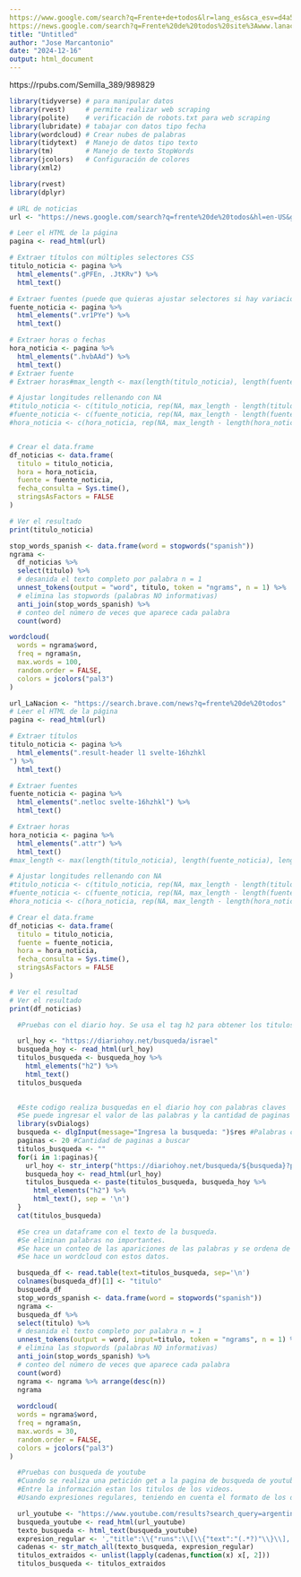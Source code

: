 ```yaml
--- 
https://www.google.com/search?q=Frente+de+todos&lr=lang_es&sca_esv=d4a5450862dcd9df&rlz=1C1GCEU_esAR1104AR1105&tbs=lr:lang_1es,cdr:1,cd_min:01/01/2019,cd_max:01/01/2024,sbd:1&tbm=nws&sxsrf=ADLYWILj7jGuqglFK0Md8RFuSd-fNa5TzA:1734366592615&source=lnt&sa=X&ved=2ahUKEwj72qaF26yKAxXqq5UCHT2DA_8QpwV6BAgCEBk&biw=1600&bih=757&dpr=1
https://news.google.com/search?q=Frente%20de%20todos%20site%3Awww.lanacion.com.ar&hl=en-US&gl=US&ceid=US%3Aen
title: "Untitled"
author: "Jose Marcantonio"
date: "2024-12-16"
output: html_document
---
```

https://rpubs.com/Semilla_389/989829
```r
library(tidyverse) # para manipular datos
library(rvest)     # permite realizar web scraping
library(polite)    # verificación de robots.txt para web scraping
library(lubridate) # tabajar con datos tipo fecha
library(wordcloud) # Crear nubes de palabras
library(tidytext)  # Manejo de datos tipo texto 
library(tm)        # Manejo de texto StopWords
library(jcolors)   # Configuración de colores
library(xml2)
```

```r
library(rvest)
library(dplyr)

# URL de noticias
url <- "https://news.google.com/search?q=frente%20de%20todos&hl=en-US&gl=US&ceid=US%3Aen"

# Leer el HTML de la página
pagina <- read_html(url)

# Extraer títulos con múltiples selectores CSS
titulo_noticia <- pagina %>%
  html_elements(".gPFEn, .JtKRv") %>%
  html_text()

# Extraer fuentes (puede que quieras ajustar selectores si hay variación)
fuente_noticia <- pagina %>%
  html_elements(".vr1PYe") %>%
  html_text()

# Extraer horas o fechas
hora_noticia <- pagina %>%
  html_elements(".hvbAAd") %>%
  html_text()
# Extraer fuente
# Extraer horas#max_length <- max(length(titulo_noticia), length(fuente_noticia), length(hora_noticia))

# Ajustar longitudes rellenando con NA
#titulo_noticia <- c(titulo_noticia, rep(NA, max_length - length(titulo_noticia)))
#fuente_noticia <- c(fuente_noticia, rep(NA, max_length - length(fuente_noticia)))
#hora_noticia <- c(hora_noticia, rep(NA, max_length - length(hora_noticia)))


# Crear el data.frame
df_noticias <- data.frame(
  titulo = titulo_noticia,
  hora = hora_noticia,
  fuente = fuente_noticia,
  fecha_consulta = Sys.time(),
  stringsAsFactors = FALSE
)

# Ver el resultado
print(titulo_noticia)

```
```r
stop_words_spanish <- data.frame(word = stopwords("spanish"))
ngrama <-
  df_noticias %>%
  select(titulo) %>%
  # desanida el texto completo por palabra n = 1
  unnest_tokens(output = "word", titulo, token = "ngrams", n = 1) %>%
  # elimina las stopwords (palabras NO informativas)
  anti_join(stop_words_spanish) %>%
  # conteo del número de veces que aparece cada palabra
  count(word)

```

```r
wordcloud(
  words = ngrama$word,
  freq = ngrama$n,
  max.words = 100,
  random.order = FALSE,
  colors = jcolors("pal3")
)
```
```r
url_LaNacion <- "https://search.brave.com/news?q=frente%20de%20todos" 
# Leer el HTML de la página
pagina <- read_html(url)

# Extraer títulos
titulo_noticia <- pagina %>%
  html_elements(".result-header l1 svelte-16hzhkl
") %>%
  html_text()

# Extraer fuentes
fuente_noticia <- pagina %>%
  html_elements(".netloc svelte-16hzhkl") %>%
  html_text()

# Extraer horas
hora_noticia <- pagina %>%
  html_elements(".attr") %>%
  html_text()
#max_length <- max(length(titulo_noticia), length(fuente_noticia), length(hora_noticia))

# Ajustar longitudes rellenando con NA
#titulo_noticia <- c(titulo_noticia, rep(NA, max_length - length(titulo_noticia)))
#fuente_noticia <- c(fuente_noticia, rep(NA, max_length - length(fuente_noticia)))
#hora_noticia <- c(hora_noticia, rep(NA, max_length - length(hora_noticia)))

# Crear el data.frame
df_noticias <- data.frame(
  titulo = titulo_noticia,
  fuente = fuente_noticia,
  hora = hora_noticia,
  fecha_consulta = Sys.time(),
  stringsAsFactors = FALSE
)

# Ver el resultad
# Ver el resultado
print(df_noticias)
```


```r
  #Pruebas con el diario hoy. Se usa el tag h2 para obtener los titulos.

  url_hoy <- "https://diariohoy.net/busqueda/israel"
  busqueda_hoy <- read_html(url_hoy)
  titulos_busqueda <- busqueda_hoy %>%
    html_elements("h2") %>% 
    html_text()
  titulos_busqueda
  
```

```r
  #Este codigo realiza busquedas en el diario hoy con palabras claves
  #Se puede ingresar el valor de las palabras y la cantidad de paginas a revisar.
  library(svDialogs)
  busqueda <- dlgInput(message="Ingresa la busqueda: ")$res #Palabras claves de la busqueda
  paginas <- 20 #Cantidad de paginas a buscar
  titulos_busqueda <- ""
  for(i in 1:paginas){
    url_hoy <- str_interp("https://diariohoy.net/busqueda/${busqueda}?pagina=${i}")
    busqueda_hoy <- read_html(url_hoy)
    titulos_busqueda <- paste(titulos_busqueda, busqueda_hoy %>%
      html_elements("h2") %>%
      html_text(), sep = '\n')
  }
  cat(titulos_busqueda)
```

```r

  #Se crea un dataframe con el texto de la busqueda.
  #Se eliminan palabras no importantes.
  #Se hace un conteo de las apariciones de las palabras y se ordena de forma descendente.
  #Se hace un wordcloud con estos datos. 

  busqueda_df <- read.table(text=titulos_busqueda, sep='\n')
  colnames(busqueda_df)[1] <- "titulo"
  busqueda_df
  stop_words_spanish <- data.frame(word = stopwords("spanish"))
  ngrama <-
  busqueda_df %>%
  select(titulo) %>%
  # desanida el texto completo por palabra n = 1
  unnest_tokens(output = word, input=titulo, token = "ngrams", n = 1) %>%
  # elimina las stopwords (palabras NO informativas)
  anti_join(stop_words_spanish) %>%
  # conteo del número de veces que aparece cada palabra
  count(word)
  ngrama <- ngrama %>% arrange(desc(n))
  ngrama
  
  wordcloud(
  words = ngrama$word,
  freq = ngrama$n,
  max.words = 30,
  random.order = FALSE,
  colors = jcolors("pal3")
)
```

```r
  #Pruebas con busqueda de youtube 
  #Cuando se realiza una petición get a la pagina de busqueda de youtube se tiene como json información de los videos
  #Entre la información estan los titulos de los videos.
  #Usando expresiones regulares, teniendo en cuenta el formato de los datos, se sacan los titulos de los primeros videos que salen al hacer un search

  url_youtube <- "https://www.youtube.com/results?search_query=argentina"
  busqueda_youtube <- read_html(url_youtube)
  texto_busqueda <- html_text(busqueda_youtube)
  expresion_regular <- ',"title":\\{"runs":\\[\\{"text":"(.*?)"\\}\\],'
  cadenas <- str_match_all(texto_busqueda, expresion_regular)
  titulos_extraidos <- unlist(lapply(cadenas,function(x) x[, 2]))
  titulos_busqueda <- titulos_extraidos
```


